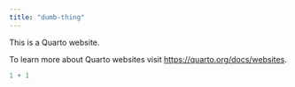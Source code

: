 ```yaml
---
title: "dumb-thing"
---
```


This is a Quarto website.

To learn more about Quarto websites visit <https://quarto.org/docs/websites>.

```r
1 + 1
```
